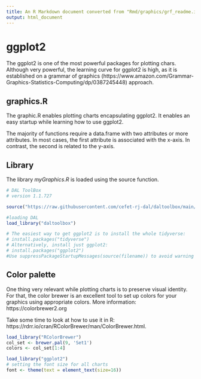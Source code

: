 ```yaml
---
title: An R Markdown document converted from "Rmd/graphics/grf_readme.ipynb"
output: html_document
---
```


#  ggplot2
The ggplot2 is one of the most powerful packages for plotting chars.
Although very powerful, the learning curve for ggplot2 is high, as it is established on a grammar of graphics (https://www.amazon.com/Grammar-Graphics-Statistics-Computing/dp/0387245448) approach.

## graphics.R

The graphic.R enables plotting charts encapsulating ggplot2.
It enables an easy startup while learning how to use ggplot2. 

The majority of functions require a data.frame with two attributes or more attributes. In most cases, the first attribute is associated with the x-axis. In contrast, the second is related to the y-axis.

## Library
The library $myGraphics.R$ is loaded using the source function. 

```r
# DAL ToolBox
# version 1.1.727

source("https://raw.githubusercontent.com/cefet-rj-dal/daltoolbox/main/jupyter.R")

#loading DAL
load_library("daltoolbox") 

# The easiest way to get ggplot2 is to install the whole tidyverse:
# install.packages("tidyverse")
# Alternatively, install just ggplot2:
# install.packages("ggplot2")
#Use suppressPackageStartupMessages(source(filename)) to avoid warning messages
```

## Color palette

One thing very relevant while plotting charts is to preserve visual identity. 
For that, the color brewer is an excellent tool to set up colors for your graphics using appropriate colors.
More information: https://colorbrewer2.org

Take some time to look at how to use it in R: https://rdrr.io/cran/RColorBrewer/man/ColorBrewer.html.

```r
load_library("RColorBrewer")
col_set <- brewer.pal(9, 'Set1')
colors <- col_set[1:4]
```

```r
load_library("ggplot2")
# setting the font size for all charts
font <- theme(text = element_text(size=16))
```

